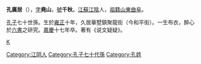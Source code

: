 {{unreferenced|time=2010-06-10T02:43:21+00:00}}
'''孔廣居'''（{{bd|1732年||1812年|catIdx=K}}），[[表字|字]]'''堯山'''，[[號|號]]'''千秋'''。[[江蘇|江蘇]][[江陰|江陰]]人，[[祖籍|祖籍]][[山東|山東]][[曲阜|曲阜]]。

[[孔子|孔子]]七十世孫。生於[[雍正|雍正]]十年，久居華墅鎮聚龍街（今和平街）。一生布衣，醉心於[[六書|六書]]之研究。[[嘉慶|嘉慶]]十七年卒。著有《说文疑疑》。

[[category:清朝文字学家|K]]
[[Category:江阴人|Category:江阴人]]
[[Category:孔子七十代孫|Category:孔子七十代孫]]
[[Category:孔姓|Category:孔姓]]